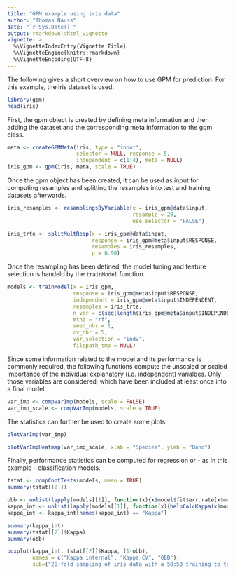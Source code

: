 ```yaml
---
title: "GPM example using iris data"
author: "Thomas Nauss"
date: "`r Sys.Date()`"
output: rmarkdown::html_vignette
vignette: >
  %\VignetteIndexEntry{Vignette Title}
  %\VignetteEngine{knitr::rmarkdown}
  %\VignetteEncoding{UTF-8}
---
```

The following gives a short overview on how to use GPM for prediction. For this
example, the iris dataset is used.
```r
library(gpm)
head(iris)
```

First, the gpm object is created by defining meta information and then adding
the dataset and the corresponding meta information to the gpm class.
```r
meta <- createGPMMeta(iris, type = "input",
                      selector = NULL, response = 5, 
                      independent = c(1:4), meta = NULL)
iris_gpm <- gpm(iris, meta, scale = TRUE)
```

Once the gpm object has been created, it can be used as input for computing
resamples and splitting the resamples into test and training datasets afterwards.
```r
iris_resamples <- resamplingsByVariable(x = iris_gpm@data$input, 
                                        resample = 20, 
                                        use_selector = "FALSE")

iris_trte <- splitMultResp(x = iris_gpm@data$input, 
                           response = iris_gpm@meta$input$RESPONSE,
                           resamples = iris_resamples,
                           p = 0.90)
```

Once the resampling has been defined, the model tuning and feature selection is
handeld by the ``trainModel`` function.
```r
models <- trainModel(x = iris_gpm,
                     response = iris_gpm@meta$input$RESPONSE, 
                     independent = iris_gpm@meta$input$INDEPENDENT,
                     resamples = iris_trte, 
                     n_var = c(seq(length(iris_gpm@meta$input$INDEPENDENT))),
                     mthd = "rf", 
                     seed_nbr = 1, 
                     cv_nbr = 5,
                     var_selection = "indv",
                     filepath_tmp = NULL)
```

Since some information related to the model and its performance is commonly
required, the following functions compute the unscaled or scaled importance of
the individual explanatory (i.e. independent) varialbes. Only those variables are
considered, which have been included at least once into a final model.
```r
var_imp <- compVarImp(models, scale = FALSE)
var_imp_scale <- compVarImp(models, scale = TRUE)

```

The statistics can further be used to create some plots.
```r
plotVarImp(var_imp)

plotVarImpHeatmap(var_imp_scale, xlab = "Species", ylab = "Band")

```

Finally, performance statistics can be computed for regression or - as in this example - classification models.
```r
tstat <- compContTests(models, mean = TRUE)
summary(tstat[[2]])
```


```r
obb <- unlist(lapply(models[[1]], function(x){x$model$fit$err.rate[x$model$fit$ntree,1]}))
kappa_int <- unlist(lapply(models[[1]], function(x){helpCalcKappa(x$model$fit$confusion)}))
kappa_int <- kappa_int[names(kappa_int) == "Kappa"]

summary(kappa_int)
summary(tstat[[2]]$Kappa)
summary(obb)

boxplot(kappa_int, tstat[[2]]$Kappa, (1-obb),
        names = c("Kappa internal", "Kappa CV", "OBB"),
        sub=("20-fold sampling of iris data with a 50:50 training to test ratio."))
```

